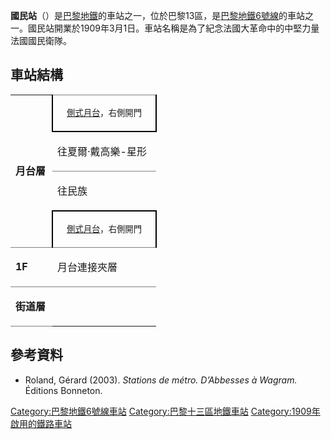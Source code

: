 {{Infobox station
| name                = 國民站
| symbol_location     = paris
| symbol              = m
| symbol2             = 
| type                = [[巴黎地鐵|巴黎地鐵]]車站
| image               = [[File:P7250082_Paris_XIII_statin_nationale_reductwk.JPG|250px]]
| alt                 = 
| caption             = 
| other_name          = 
| address             = [[巴黎13區|巴黎13區]]
| borough             = [[法蘭西島|法蘭西島]]
| country             = 法國
| iso_region          = FR_scale:2000
| coordinates_display = title
| coordinates_format  = dms
| latd  = 48.833183| latm  = | lats  = | latNS  = 
| longd = 2.362718| longm = | longs = | longEW = 
| coordinates         = 
| owned               = [[RATP|RATP]]
| operator            = [[RATP|RATP]]
| line                = 
| disabled            = 
| zone                = 1
| opened              = {{Start-date|1909年3月1日}}
| closed              = <!-- {{End date|YYYY|MM|DD|df=y}} -->
| services            = 
| map_type            = France Paris
}}
'''國民站'''（{{lang-fr|Nationale}}）是[[巴黎地鐵|巴黎地鐵]]的車站之一，位於巴黎13區，是[[巴黎地鐵6號線|巴黎地鐵6號線]]的車站之一。國民站開業於1909年3月1日。車站名稱是為了紀念法國大革命中的中堅力量法國國民衛隊。
== 車站結構 ==
{| border=0 cellspacing=0 cellpadding=3
|style="border-bottom:solid 1px gray;" width=50 rowspan=4 valign=top|'''月台層'''
|style="border-top:solid 1px gray;border-right:solid 2px black;border-left:solid 2px black;border-bottom:solid 2px black;" colspan=2|<div style="text-align: center;"><small>[[側式月台|側式月台]]，右側開門</small></div>
|-
|style="border-bottom:solid 1px gray;" width=150|往夏爾·戴高樂-星形
|style="border-bottom:solid 1px gray;" width=390|{{arrow|L}} [[File:Metro-M.svg|16x16px]][[File:Paris_Metro_6.svg|16x16px]]往[[夏爾·戴高樂-星形站|夏爾·戴高樂-星形]]<small>（[[意大利廣場站_(巴黎地鐵)|意大利廣場]]）</small>
|-
|往民族
|{{arrow|R}} [[File:Metro-M.svg|16x16px]][[File:Paris_Metro_6.svg|16x16px]]往[[民族站_(巴黎地鐵)|民族]]<small>（[[騎士站|騎士]]）</small>
|-
|style="border-top:solid 2px black;border-right:solid 2px black;border-left:solid 2px black;border-bottom:solid 1px gray;" colspan=2|<div style="text-align: center;"><small>[[側式月台|側式月台]]，右側開門</small></div>
|-
|style="border-bottom:solid 1px gray;border-top:solid 1px gray;" width=50 valign=top|'''1F'''
|style="border-top:solid 1px gray;border-bottom:solid 1px gray;" width=100 valign=top|月台連接夾層
|-
|style="border-bottom:solid 1px gray;border-top:solid 1px gray;" width=50 valign=top|'''街道層'''
|}
{{commons category|Nationale (Paris Metro)}}

==參考資料==
*Roland, Gérard (2003). ''Stations de métro. D’Abbesses à Wagram.'' Éditions Bonneton.
{{巴黎地鐵6號線}}
{{DEFAULTSORT:Nationale}}
[[Category:巴黎地鐵6號線車站|Category:巴黎地鐵6號線車站]]
[[Category:巴黎十三區地鐵車站|Category:巴黎十三區地鐵車站]]
[[Category:1909年啟用的鐵路車站|Category:1909年啟用的鐵路車站]]